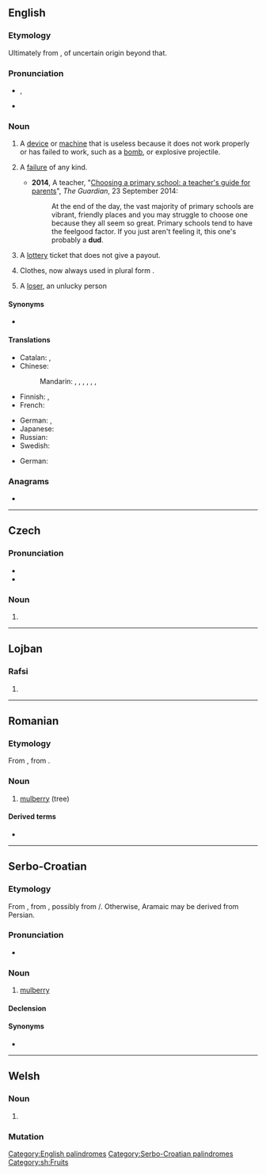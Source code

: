 {{also|-dud}}
==English==

===Etymology===
Ultimately from {{m|en|dudde||ragged clothing or cloth}}, of uncertain origin beyond that.

===Pronunciation===
* {{enPR|dŭd}}, {{IPA|/dʌd/|lang=en}}
* {{rhymes|ʌd|lang=en}}

===Noun===
{{en-noun}}

# {{lb|en|informal}} A [[device]] or [[machine]] that is useless because it does not work properly or has failed to work, such as a [[bomb]], or explosive projectile.
# {{lb|en|informal}} A [[failure]] of any kind.
#* '''2014''', A teacher, "[http://www.theguardian.com/education/2014/sep/23/choosing-primary-school-guide-teachers-guide-for-parents Choosing a primary school: a teacher's guide for parents]", ''The Guardian'', 23 September 2014:
#*: At the end of the day, the vast majority of primary schools are vibrant, friendly places and you may struggle to choose one because they all seem so great. Primary schools tend to have the feelgood factor. If you just aren't feeling it, this one's probably a '''dud'''.
# A [[lottery]] ticket that does not give a payout.
# {{lb|en|obsolete}} Clothes, now always used in plural form {{m|en|duds}}.
# A [[loser]], an unlucky person

====Synonyms====
* {{sense|losing lottery ticket}} {{l|en|blank}}

====Translations====
{{trans-top|broken or nonfunctional device that does not perform its intended function}}
* Catalan: {{t+|ca|fracàs|m}}, {{t|ca|pífia|f}}
* Chinese:
*: Mandarin: {{t|cmn|瞎炮|tr=xiāpào|sc=Hani}} {{qualifier|unexploded ordnance}}, {{t|cmn|啞炮|sc=Hani}}, {{t|cmn|哑炮|tr=yǎpào|sc=Hani}} {{qualifier|unexploded ordnance}}, {{t|cmn|啞彈|sc=Hani}}, {{t|cmn|哑弹|tr=yǎdàn|sc=Hani}}, {{t|cmn|瞎彈|sc=Hani}}, {{t|cmn|瞎弹|tr=xiādàn|sc=Hani}}
* Finnish: {{t+|fi|susi}}, {{t+|fi|suutari}}
* French: {{t|fr|[[munition]] [[non]] [[explosée]]}} {{qualifier|unexploded ordnance}}
{{trans-mid}}
* German: {{t+|de|Blindgänger|m}} {{qualifier|unexploded ordnance}}, {{t+|de|Versager|m}} {{qualifier|malfunctioning detonator or cartridge}}
* Japanese: {{t|ja|不発弾|tr=ふはつだん, fuhatsudan|sc=Jpan}} {{qualifier|unexploded ordnance}}
* Russian: {{t|ru|[[неразорва́вшийся]] [[снаря́д]]|m}} {{qualifier|unexploded ordnance}}
* Swedish: {{t+|sv|blindgångare|c}}
{{trans-bottom}}

{{trans-top|lottery ticket that does not give a payout}}
* German: {{t+|de|Niete|f}}
{{trans-mid}}
{{trans-bottom}}

{{trans-see|obsolete: clothes|duds}}

{{trans-see|loser}}

===Anagrams===
* {{anagrams|en|DDU}}

[[Category:English palindromes]]

----

==Czech==

===Pronunciation===
* {{IPA|/dut/|lang=cs}}
* {{rhymes|ut|lang=cs}}

===Noun===
{{cs-noun form}}

# {{inflection of|dudy||gen|p|lang=cs}}

----

==Lojban==

===Rafsi===
{{jbo-rafsi}}

# {{jbo-rafsi of|dunda}}

----

==Romanian==

===Etymology===
From {{etyl|ota|ro}} {{m|ota|طوت|tr=tut, dut|sc=ota-Arab}}, from {{etyl|fa|ro}} {{m|fa|توت|tr=tut|sc=fa-Arab}}.

===Noun===
{{ro-noun|m|duzi}}

# [[mulberry]] (tree)

====Derived terms====
* {{l|ro|dudă}}

----

==Serbo-Croatian==

===Etymology===
From {{etyl|ota|sh}} {{m|ota|طوت|tr=tut, dut|sc=ota-Arab}}, from {{etyl|fa|sh}} {{m|fa|توت|tr=tut|sc=fa-Arab}}, possibly from {{etyl|arc|sh}} {{m|arc|sc=Syrc|ܬܘܬܐ}}/{{m|arc|תותא||sc=Hebr|tr=tuta}}. Otherwise, Aramaic may be derived from Persian.

===Pronunciation===
* {{IPA|/dûd/|lang=sh}}

===Noun===
{{sh-noun|g=m|head=dȕd}}

# [[mulberry]] {{gloss|fruit}}

====Declension====
{{sh-decl-noun
|dud|dudovi
|duda|dudova
|dudu|dudovima
|dud|dudove
|dude|dudovi
|dudu|dudovima
|dudom|dudovima
}}

====Synonyms====
* {{l|sh|mȗrva}}

[[Category:Serbo-Croatian palindromes]]
[[Category:sh:Fruits]]

----

==Welsh==

===Noun===
{{head|cy|mutated noun}}

# {{soft mutation of|tud|lang=cy}}

===Mutation===
{{cy-mut-auto|tud}}